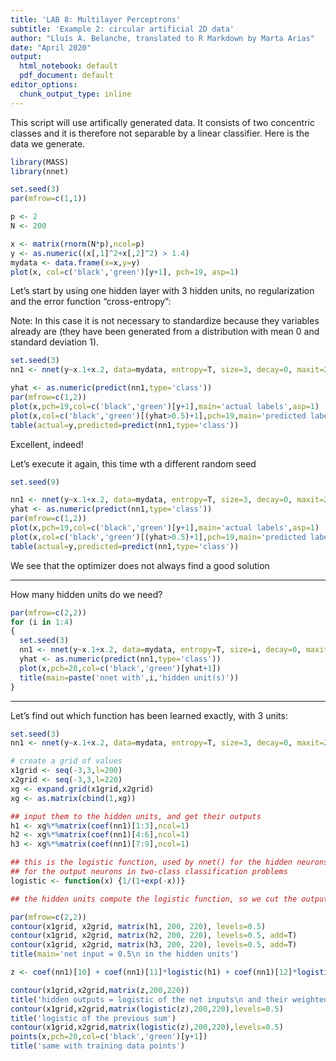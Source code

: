 ```yaml
---
title: 'LAB 8: Multilayer Perceptrons'
subtitle: 'Example 2: circular artificial 2D data'
author: "Lluís A. Belanche, translated to R Markdown by Marta Arias"
date: "April 2020"
output:
  html_notebook: default
  pdf_document: default
editor_options: 
  chunk_output_type: inline
---
```


This script will use artifically generated data. It consists of two concentric classes and it is therefore not separable by a linear classifier. Here is the data we generate.

```r
library(MASS)
library(nnet)

set.seed(3)
par(mfrow=c(1,1))

p <- 2
N <- 200

x <- matrix(rnorm(N*p),ncol=p)
y <- as.numeric((x[,1]^2+x[,2]^2) > 1.4)
mydata <- data.frame(x=x,y=y)
plot(x, col=c('black','green')[y+1], pch=19, asp=1)
```


Let's start by using one hidden layer with 3 hidden units, no regularization and the error function "cross-entropy":

Note: In this case it is not necessary to standardize because they variables already are (they have been generated from a distribution with mean 0 and standard deviation 1).

```r
set.seed(3)
nn1 <- nnet(y~x.1+x.2, data=mydata, entropy=T, size=3, decay=0, maxit=2000, trace=F)

yhat <- as.numeric(predict(nn1,type='class'))
par(mfrow=c(1,2))
plot(x,pch=19,col=c('black','green')[y+1],main='actual labels',asp=1)
plot(x,col=c('black','green')[(yhat>0.5)+1],pch=19,main='predicted labels',asp=1)
table(actual=y,predicted=predict(nn1,type='class'))
```


Excellent, indeed!

Let's execute it again, this time wth a different random seed


```r
set.seed(9)

nn1 <- nnet(y~x.1+x.2, data=mydata, entropy=T, size=3, decay=0, maxit=2000, trace=F)
yhat <- as.numeric(predict(nn1,type='class'))
par(mfrow=c(1,2))
plot(x,pch=19,col=c('black','green')[y+1],main='actual labels',asp=1)
plot(x,col=c('black','green')[(yhat>0.5)+1],pch=19,main='predicted labels',asp=1)
table(actual=y,predicted=predict(nn1,type='class'))
```


We see that the optimizer does not always find a good solution

***

How many hidden units do we need?

```r
par(mfrow=c(2,2))
for (i in 1:4)
{
  set.seed(3)
  nn1 <- nnet(y~x.1+x.2, data=mydata, entropy=T, size=i, decay=0, maxit=2000, trace=F)
  yhat <- as.numeric(predict(nn1,type='class'))
  plot(x,pch=20,col=c('black','green')[yhat+1])
  title(main=paste('nnet with',i,'hidden unit(s)'))
}
```

***

Let's find out which function has been learned exactly, with 3 units:

```r
set.seed(3)
nn1 <- nnet(y~x.1+x.2, data=mydata, entropy=T, size=3, decay=0, maxit=2000, trace=F)

# create a grid of values
x1grid <- seq(-3,3,l=200)
x2grid <- seq(-3,3,l=220)
xg <- expand.grid(x1grid,x2grid)
xg <- as.matrix(cbind(1,xg))

## input them to the hidden units, and get their outputs
h1 <- xg%*%matrix(coef(nn1)[1:3],ncol=1)
h2 <- xg%*%matrix(coef(nn1)[4:6],ncol=1)
h3 <- xg%*%matrix(coef(nn1)[7:9],ncol=1)

## this is the logistic function, used by nnet() for the hidden neurons, and 
## for the output neurons in two-class classification problems
logistic <- function(x) {1/(1+exp(-x))}

## the hidden units compute the logistic function, so we cut the output value at 0.5; we get a decision line

par(mfrow=c(2,2))
contour(x1grid, x2grid, matrix(h1, 200, 220), levels=0.5)
contour(x1grid, x2grid, matrix(h2, 200, 220), levels=0.5, add=T)
contour(x1grid, x2grid, matrix(h3, 200, 220), levels=0.5, add=T)
title(main='net input = 0.5\n in the hidden units')

z <- coef(nn1)[10] + coef(nn1)[11]*logistic(h1) + coef(nn1)[12]*logistic(h2) + coef(nn1)[13]*logistic(h3)

contour(x1grid,x2grid,matrix(z,200,220))
title('hidden outputs = logistic of the net inputs\n and their weighted sum')
contour(x1grid,x2grid,matrix(logistic(z),200,220),levels=0.5)
title('logistic of the previous sum')
contour(x1grid,x2grid,matrix(logistic(z),200,220),levels=0.5)
points(x,pch=20,col=c('black','green')[y+1])
title('same with training data points')
```